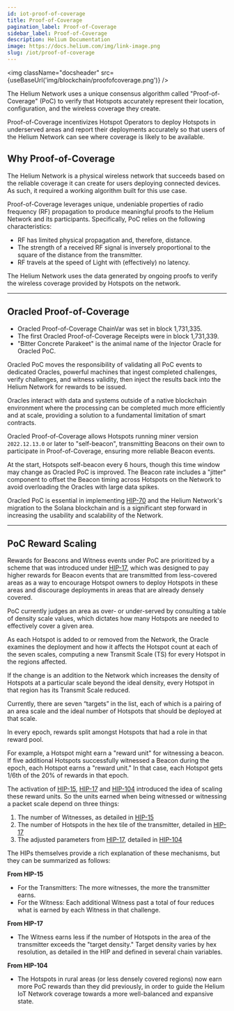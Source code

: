 ```yaml
---
id: iot-proof-of-coverage
title: Proof-of-Coverage
pagination_label: Proof-of-Coverage
sidebar_label: Proof-of-Coverage
description: Helium Documentation
image: https://docs.helium.com/img/link-image.png
slug: /iot/proof-of-coverage
---
```



<img className="docsheader" src={useBaseUrl('img/blockchain/proofofcoverage.png')} />

The Helium Network uses a unique consensus algorithm called "Proof-of-Coverage" (PoC) to verify that
Hotspots accurately represent their location, configuration, and the wireless coverage they create.

Proof-of-Coverage incentivizes Hotspot Operators to deploy Hotspots in underserved areas and report
their deployments accurately so that users of the Helium Network can see where coverage is likely to
be available.

## Why Proof-of-Coverage

The Helium Network is a physical wireless network that succeeds based on the reliable coverage it
can create for users deploying connected devices. As such, it required a working algorithm built for
this use case.

Proof-of-Coverage leverages unique, undeniable properties of radio frequency (RF) propagation to
produce meaningful proofs to the Helium Network and its participants. Specifically, PoC relies on
the following characteristics:

- RF has limited physical propagation and, therefore, distance.
- The strength of a received RF signal is inversely proportional to the square of the distance from
  the transmitter.
- RF travels at the speed of Light with (effectively) no latency.

The Helium Network uses the data generated by ongoing proofs to verify the wireless coverage
provided by Hotspots on the network.

---

## Oracled Proof-of-Coverage

- Oracled Proof-of-Coverage ChainVar was set in block 1,731,335.
- The first Oracled Proof-of-Coverage Receipts were in block 1,731,339.
- "Bitter Concrete Parakeet" is the animal name of the Injector Oracle for Oracled PoC.

Oracled PoC moves the responsibility of validating all PoC events to dedicated Oracles, powerful
machines that ingest completed challenges, verify challenges, and witness validity, then inject the
results back into the Helium Network for rewards to be issued.

Oracles interact with data and systems outside of a native blockchain environment where the
processing can be completed much more efficiently and at scale, providing a solution to a
fundamental limitation of smart contracts.

Oracled Proof-of-Coverage allows Hotspots running miner version `2022.12.13.0` or later to
"self-beacon", transmitting Beacons on their own to participate in Proof-of-Coverage, ensuring more
reliable Beacon events.

At the start, Hotspots self-beacon every 6 hours, though this time window may change as Oracled PoC
is improved. The Beacon rate includes a "jitter" component to offset the Beacon timing across
Hotspots on the Network to avoid overloading the Oracles with large data spikes.

Oracled PoC is essential in implementing [HIP-70][hip-70] and the Helium Network's migration to the
Solana blockchain and is a significant step forward in increasing the usability and scalability of
the Network.

---

## PoC Reward Scaling

Rewards for Beacons and Witness events under PoC are prioritized by a scheme that was introduced
under [HIP-17][hip-17], which was designed to pay higher rewards for Beacon events that are
transmitted from less-covered areas as a way to encourage Hotspot owners to deploy Hotspots in these
areas and discourage deployments in areas that are already densely covered.

PoC currently judges an area as over- or under-served by consulting a table of density scale values,
which dictates how many Hotspots are needed to effectively cover a given area.

As each Hotspot is added to or removed from the Network, the Oracle examines the deployment and how
it affects the Hotspot count at each of the seven scales, computing a new Transmit Scale (TS) for
every Hotspot in the regions affected.

If the change is an addition to the Network which increases the density of Hotspots at a particular
scale beyond the ideal density, every Hotspot in that region has its Transmit Scale reduced.

Currently, there are seven “targets” in the list, each of which is a pairing of an area scale and
the ideal number of Hotspots that should be deployed at that scale.

In every epoch, rewards split amongst Hotspots that had a role in that reward pool.

For example, a Hotspot might earn a "reward unit" for witnessing a beacon. If five additional
Hotspots successfully witnessed a Beacon during the epoch, each Hotspot earns a "reward unit." In
that case, each Hotspot gets 1/6th of the 20% of rewards in that epoch.

The activation of [HIP-15][hip-15], [HIP-17][hip-17] and [HIP-104][hip-104] introduced the idea of
scaling these reward units. So the units earned when being witnessed or witnessing a packet scale
depend on three things:

1. The number of Witnesses, as detailed in [HIP-15][hip-15]
2. The number of Hotspots in the hex tile of the transmitter, detailed in [HIP-17][hip-17]
3. The adjusted parameters from [HIP-17][hip-17], detailed in [HIP-104][hip-104]

The HIPs themselves provide a rich explanation of these mechanisms, but they can be summarized as
follows:

**From HIP-15**

- For the Transmitters: The more witnesses, the more the transmitter earns.
- For the Witness: Each additional Witness past a total of four reduces what is earned by each
  Witness in that challenge.

**From HIP-17**

- The Witness earns less if the number of Hotspots in the area of the transmitter exceeds the
  "target density." Target density varies by hex resolution, as detailed in the HIP and defined in
  several chain variables.

**From HIP-104**

- The Hotspots in rural areas (or less densely covered regions) now earn more PoC rewards than they
  did previously, in order to guide the Helium IoT Network coverage towards a more well-balanced and
  expansive state.

<TopLedgerEmbed
  title="IOT token rewards"
  caption="Daily IOT token rewards by reward category"
  client="helium"
  queryId="7478"
  visualizationId="22030"
  apiKey="VIIqvYhSLrXZ01R7OSzMhPfG0cEivFklSSiXYsaM"
/>

[hip-15]: https://github.com/helium/HIP/blob/master/0015-beaconing-rewards.md
[hip-17]:
  https://github.com/helium/HIP/blob/master/0017-hex-density-based-transmit-reward-scaling.md
[hip-70]: https://github.com/helium/HIP/blob/main/0070-scaling-helium.md
[hip-104]:
  https://github.com/helium/HIP/blob/main/0104-finetune-hip17-parameters-to-tackle-density.md

<!-- TODO: explain witness selection process, hip-83 (first 14), proximity, range limits, etc -->
